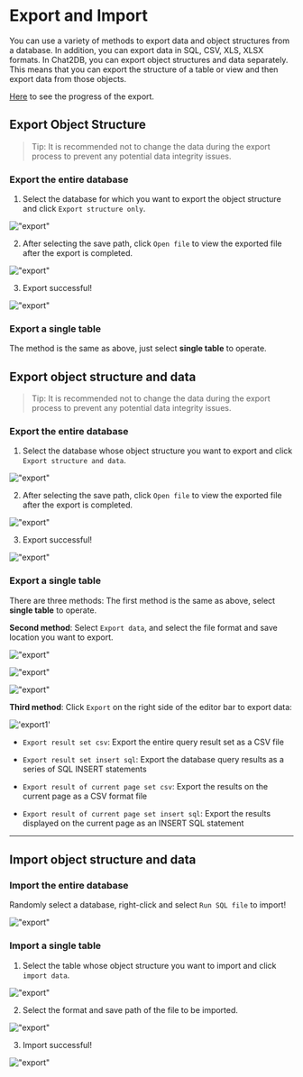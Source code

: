 # Export and Import

You can use a variety of methods to export data and object structures from a database. In addition, you can export data in SQL, CSV, XLS, XLSX formats.
In Chat2DB, you can export object structures and data separately. This means that you can export the structure of a table or view and then export data from those objects.

[Here](https://docs.chat2db.ai/en-US/docs/start-guide/user-interface-overview#status-bar) to see the progress of the export.

## Export Object Structure

> Tip: It is recommended not to change the data during the export process to prevent any potential data integrity issues.

### Export the entire database

1. Select the database for which you want to export the object structure and click `Export structure only`.

!["export"](/image/connection-manage/export01.png)

2. After selecting the save path, click `Open file` to view the exported file after the export is completed.

!["export"](/image/connection-manage/export02.png)

3. Export successful!

!["export"](/image/connection-manage/export03.png)

### Export a single table

The method is the same as above, just select **single table** to operate.

## Export object structure and data

> Tip: It is recommended not to change the data during the export process to prevent any potential data integrity issues.

### Export the entire database

1. Select the database whose object structure you want to export and click `Export structure and data`.

!["export"](/image/connection-manage/export07.png)

2. After selecting the save path, click `Open file` to view the exported file after the export is completed.

!["export"](/image/connection-manage/export08.png)

3. Export successful!

!["export"](/image/connection-manage/export09.png)

### Export a single table

There are three methods: The first method is the same as above, select **single table** to operate.

**Second method**:
Select `Export data`, and select the file format and save location you want to export.

!["export"](/image/connection-manage/export04.png)

!["export"](/image/connection-manage/export05.png)

!["export"](/image/connection-manage/export06.png)

**Third method**:
Click `Export` on the right side of the editor bar to export data:

!['export1'](/image/connection-manage/export1.png)

- `Export result set csv`: Export the entire query result set as a CSV file

- `Export result set insert sql`: Export the database query results as a series of SQL INSERT statements

- `Export result of current page set csv`: Export the results on the current page as a CSV format file

- `Export result of current page set insert sql`: Export the results displayed on the current page as an INSERT SQL statement

---

## Import object structure and data

### Import the entire database

Randomly select a database, right-click and select `Run SQL file` to import!

!["export"](/image/connection-manage/import001.png)

### Import a single table

1. Select the table whose object structure you want to import and click `import data`.

!["export"](/image/connection-manage/import01.png)

2. Select the format and save path of the file to be imported.

!["export"](/image/connection-manage/import02.png)

3. Import successful!

!["export"](/image/connection-manage/import03.png)